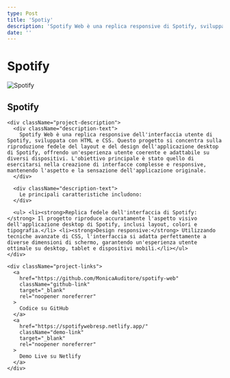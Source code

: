 ```yaml
---
type: Post
title: 'Spotiy'
description: 'Spotify Web è una replica responsive di Spotify, sviluppata con HTML e CSS, che riproduce fedelmente il design originale adattandosi perfettamente a qualsiasi dispositivo'
date: ''
---
```


# Spotify

<div className="project-card">
  <div className="project-image">
    <img src="/images/spotify.png" alt="Spotify" />
  </div>

  <div className="project-content">
    <h2>Spotify</h2>

    <div className="project-description">
      <div className="description-text">
        Spotify Web è una replica responsive dell'interfaccia utente di Spotify, sviluppata con HTML e CSS. Questo progetto si concentra sulla riproduzione fedele del layout e del design dell'applicazione desktop di Spotify, offrendo un'esperienza utente coerente e adattabile su diversi dispositivi. L'obiettivo principale è stato quello di esercitarsi nella creazione di interfacce complesse e responsive, mantenendo l'aspetto e la sensazione dell'applicazione originale.​
      </div>

      <div className="description-text">
        Le principali caratteristiche includono:
      </div>

      <ul> <li><strong>Replica fedele dell'interfaccia di Spotify:</strong> Il progetto riproduce accuratamente l'aspetto visivo dell'applicazione desktop di Spotify, inclusi layout, colori e tipografia.</li> <li><strong>Design responsive:</strong> Utilizzando tecniche avanzate di CSS, l'interfaccia si adatta perfettamente a diverse dimensioni di schermo, garantendo un'esperienza utente ottimale su desktop, tablet e dispositivi mobili.</li></ul>
    </div>

    <div className="project-links">
      <a
        href="https://github.com/MonicaAuditore/spotify-web"
        className="github-link"
        target="_blank"
        rel="noopener noreferrer"
      >
        Codice su GitHub
      </a>
      <a
        href="https://spotifywebresp.netlify.app/"
        className="demo-link"
        target="_blank"
        rel="noopener noreferrer"
      >
        Demo Live su Netlify
      </a>
    </div>

  </div>
</div>

<style jsx>{`
  .project-card {
    border-radius: 8px;
    overflow: hidden;
    box-shadow: 0 4px 6px rgba(0, 0, 0, 0.1);
    margin-bottom: 2rem;
    display: flex;
    flex-direction: column;
  }

  .project-image img {
    width: 100%;
    height: auto;
    object-fit: cover;
  }

  .project-content {
    padding: 1.5rem;
  }

  .project-description {
    margin: 1rem 0;
  }

  .description-text {
    margin-bottom: 1rem;
    line-height: 1.6;
  }

  .project-links {
    display: flex;
    gap: 1rem;
    margin-top: 1.5rem;
  }

  .project-links a {
    display: inline-flex;
    align-items: center;
    padding: 0.5rem 1rem;
    border-radius: 4px;
    text-decoration: none;
    font-weight: 500;
    transition: all 0.2s ease;
  }

  .logo-icon {
    margin-right: 0.5rem;
  }

  .github-link {
    background-color: #24292e;
    color: white;
  }

  .demo-link {
    background-color: #00ad9f;
    color: white;
  }

  .project-links a:hover {
    opacity: 0.9;
    transform: translateY(-2px);
  }

  @media (min-width: 768px) {
    .project-card {
      flex-direction: row;
    }

    .project-image {
      flex: 0 0 40%;
    }

    .project-content {
      flex: 1;
    }
  }
`}</style>
